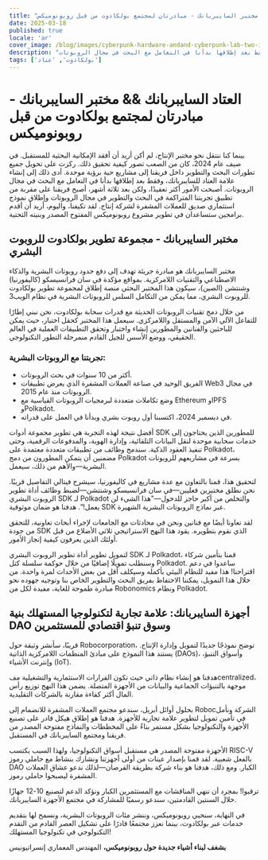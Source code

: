 ```yaml
---
title: "العتاد السايبربانك && مختبر السايبربانك - مبادرتان لمجتمع بولكادوت من قبل روبونوميكس"
date: 2025-03-18
published: true
locale: 'ar'
cover_image: /blog/images/cyberpunk-hardware-andand-cyberpunk-lab-two-in/cover.webp
description: "بينما كنا ننتقل نحو مختبر الإنتاج، لم أكن أريد أن أفقد الإمكانية البحثية للمستقبل. في صيف عام 2024، كان من الصعب تصور كيفية تحقيق ذلك. ركزت على تحويل جميع تطورات البحث والتطوير داخل فريقنا إلى مشاريع حية برؤية موحدة. أدى ذلك إلى إنشاء علامة العتاد للسايبربانك، وفقط بعد إطلاقها بدأنا في التعامل مع البحث في مجال الروبوتات."
tags: ['بولكادوت', 'عتاد']
---
```


# العتاد السايبربانك && مختبر السايبربانك - مبادرتان لمجتمع بولكادوت من قبل روبونوميكس   

بينما كنا ننتقل نحو مختبر الإنتاج، لم أكن أريد أن أفقد الإمكانية البحثية للمستقبل. في صيف عام 2024، كان من الصعب تصور كيفية تحقيق ذلك. ركزت على تحويل جميع تطورات البحث والتطوير داخل فريقنا إلى مشاريع حية برؤية موحدة. أدى ذلك إلى إنشاء علامة العتاد للسايبربانك، وفقط بعد إطلاقها بدأنا في التعامل مع البحث في مجال الروبوتات. أصبحت الأمور أكثر تعقيدًا، ولكن بعد ثلاثة أشهر، أصبح فريقنا على مقربة من تطبيق تجربتنا المتراكمة في البحث والتطوير في مجال الروبوتات وإطلاق نموذج استثماري صديق للعملات المشفرة لشركة إنتاج. لقد تكيفنا، واليوم، أريد أن أقدم برامجين ستساعدان في تطوير مشروع روبونوميكس المفتوح المصدر وبنيته التحتية.   

## مختبر السايبربانك - مجموعة تطوير بولكادوت للروبوت البشري   

مختبر السايبربانك هو مبادرة جريئة تهدف إلى دفع حدود روبوتات البشرية والذكاء الاصطناعي والتقنيات اللامركزية. بمواقع مؤكدة في سان فرانسيسكو (كاليفورنيا) وشنتشن (الصين)، سيكون هذا المختبر البحثي منصة إطلاق لمجموعة تطوير بولكادوت للروبوت البشري، مما يمكن من التكامل السلس للروبوتات البشرية في نظام الويب3.   

من خلال دمج تقنيات الروبوتات الحديثة مع قدرات سحابة بولكادوت، نحن نبني إطارًا للتفاعل الآلي الآمن والمستقل واللامركزي. سيعمل هذا المختبر كحقل اختبار، حيث يمكن للباحثين والفنانين والمطورين إنشاء واختبار وتحقق التطبيقات العملية في العالم الحقيقي، ووضع الأسس للجيل القادم منمرحلة التطور التكنولوجي.   

### تجربتنا مع الروبوتات البشرية:   

- أكثر من 10 سنوات في بحث الروبوتات.   
- الفريق الوحيد في صناعة العملات المشفرة الذي يعرض تطبيقات Web3 في مجال الروبوتات منذ عام 2015.   
- وضع تكاملات متعددة لبرمجيات الروبوتات القياسية مع Ethereum وIPFS وPolkadot.   
- في ديسمبر 2024، اكتسبنا أول روبوت بشري وبدأنا في العمل على قدراته.   

أفضل نتيجة لهذه التجربة هي تطوير مجموعة أدوات SDK للمطورين الذين يحتاجون إلى خدمات سحابية موحدة لنقل البيانات التلقائية، وإدارة الهوية، والمدفوعات الرقمية، وحتى تنفيذ العقود الذكية. سندمج وظائف من تطبيقات متعددة معتمدة على Polkadot، مضمنين أن يتمكن المطورون من دمج Polkadot بسرعة في مشاريعهم للروبوتات البشرية—والأهم من ذلك، سيعمل.   

لتحقيق هذا، قمنا بالتعاون مع عدة مشاريع في كاليفورنيا، سيشرح فيتالي التفاصيل قريبًا. نحن نطلق مختبرين فعليين—في سان فرانسيسكو وشنتشن—لضبط وظائف أداة تطوير الروبوت البشري SDK لـ Polkadot والتخلص من أكبر حاجز للدخول—"هذا الشيء لن يعمل!". هدفنا هو ضمان موثوقية SDK عبر نماذج الروبوتات البشرية الشهيرة.   

لقد تعاونا أيضًا مع فنانين ونحن في محادثات مع الجامعات لإجراء أبحاث تعاونية، للتحقق من جودة SDK الذي نقوم بتطويره. يقود هذا النهج الاستراتيجي ثلاثي الأضلاع من قبل أولئك الذين يعرفون كيفية إنجاز الأمور.   

لتمويل تطوير أداة تطوير الروبوت البشري SDK لـ Polkadot، قمنا بتأمين شركاء وسنطلب تمويلًا إضافيًا من خلال حوكمة سلسلة كتل Polkadot. ساعدوا في دعم اقتراحنا! هذا مفيد للنظام البيئي بأكمله وسيكلف أقل من بعض الأحداث لمرة واحدة. من خلال هذا التمويل، يمكننا الاحتفاظ بفريق البحث والتطوير الخاص بنا وتوجيه جهوده نحو مبادرة طموحة للغاية، مفيدة لكل من Robonomics ونظام Polkadot.   

## أجهزة السايبربانك: علامة تجارية لتكنولوجيا المستهلك بنية DAO وسوق تنبؤ اقتصادي للمستثمرين   

قريبًا، سأنشر وثيقة حول Robocorporation، توضح نموذجًا جديدًا لتمويل وإدارة الإنتاج. يستند هذا النموذج على مبادئ المنظمات اللامركزية الذاتية (DAOs)، وأسواق التنبؤ، وإنترنت الأشياء (IoT).   

هدفنا هو إنشاء نظام ذاتي حيث تكون القرارات الاستثمارية والتشغيلية مفcentralized، موجهة بالتنبؤات الجماعية والبيانات من الأجهزة المتصلة. يضمن هذا النهج توزيع رأس المال أكثر كفاءة مقارنة بالشركات التقليدية.   

بحلول أوائل أبريل، سندعو مجتمع العملات المشفرة للانضمام إلى Robocالشركة ونأمل في تأمين تمويل لتطوير علامة تجارية للأجهزة. هدفنا هو إطلاق هيكل قادر على تصنيع الأجهزة والتكنولوجيا بشكل مستمر بناءً على المخططات والنماذج مفتوحة المصدر من فريقنا ومجتمع السايبربانك في المستقبل.

الأجهزة مفتوحة المصدر هي مستقبل أسواق التكنولوجيا، ولهذا السبب يكتسب RISC-V بالفعل شعبية. لقد قمنا بإصدار عينات من أولى أجهزتنا ونشارك بنشاط مع حاملي رموز DAO الكبار. ومع ذلك، هدفنا هو بناء شركة بطريقة القرصان—لذلك ندعو عشاق العملات المشفرة ليصبحوا حاملي رموز.

ترقبوا! بمجرد أن ننهي المناقشات مع المستثمرين الكبار ونؤكد الدعم لتصنيع 10-12 جهازًا خلال السنتين القادمتين، سندعو رسميًا للمشاركة في مجتمع الأجهزة السايبربانك.

في النهاية، سنحيي روبونوميكس، وننشر مئات الروبوتات البشرية، ونسمح لها بتقديم خدمات عبر بولكادوت، بينما نعزز مجتمعًا قادرًا على تشكيل العصر القادم من التقدم التكنولوجي في تكنولوجيا المستهلك!

<div class="text-abstract">
<b>بشغف لبناء أشياء جديدة حول روبونوميكس،</b> المهندس المعماري إنسراتيونيس
</div>
